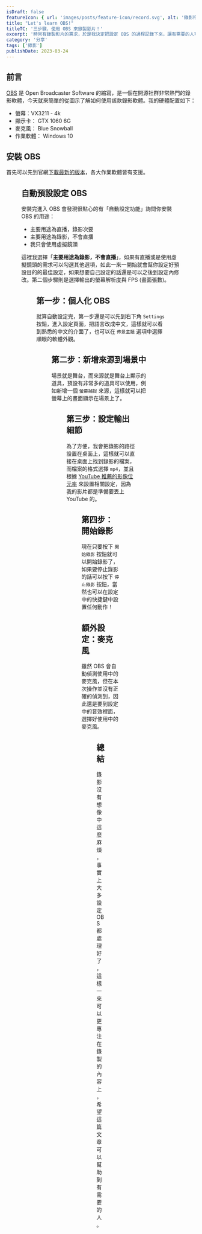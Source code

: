 ```yaml
---
isDraft: false
featureIcon: { url: 'images/posts/feature-icon/record.svg', alt: '錄影符號' }
title: "Let's learn OBS!"
titleTC: '三步驟，使用 OBS 來錄製影片！'
excerpt: '時常有錄製影片的需求，於是我決定把設定 OBS 的過程記錄下來，讓有需要的人可以依照簡單的圖示快速上手。'
category: '分享'
tags: ['錄影']
publishDate: 2023-03-24
---
```


## 前言

[OBS](https://obsproject.com/) 是 Open Broadcaster Software 的縮寫，是一個在開源社群非常熱門的錄影軟體，今天就來簡單的從圖示了解如何使用該款錄影軟體。我的硬體配置如下：

- 螢幕：VX3211 - 4k
- 顯示卡： GTX 1060 6G
- 麥克風： Blue Snowball
- 作業軟體： Windows 10

## 安裝 OBS

首先可以先到官網[下載最新的版本](https://obsproject.com/download)，各大作業軟體皆有支援。

<Figure width="793" height="594" loading="lazy" src="images/posts/lets-learn-obs/install.webp" alt="安裝 OBS 的視窗" />

## 自動預設設定 OBS

安裝完進入 OBS 會發現很貼心的有「自動設定功能」詢問你安裝 OBS 的用途：

- 主要用途為直播，錄影次要
- 主要用途為錄影，不會直播
- 我只會使用虛擬鏡頭

這裡我選擇「**主要用途為錄影，不會直播**」，如果有直播或是使用虛擬鏡頭的需求可以勾選其他選項，如此一來一開始就會幫你設定好預設目的的最佳設定，如果想要自己設定的話還是可以之後到設定內修改。第二個步驟則是選擇輸出的螢幕解析度與 FPS (畫面張數)。

<Figure
  width="1764"
  height="804"
  loading="lazy"
  src="images/posts/lets-learn-obs/default.webp"
  alt="詢問預設設定的 OBS 的視窗"
/>

## 第一步：個人化 OBS

就算自動設定完，第一步還是可以先到右下角 `Settings` 按鈕，進入設定頁面，把語言改成中文，這樣就可以看到熟悉的中文的介面了，也可以在 `佈景主題` 選項中選擇順眼的軟體外觀。

<Figure width="2578" height="966" loading="lazy" src="images/posts/lets-learn-obs/main.webp" alt="OBS 的一般設定視窗" />

## 第二步：新增來源到場景中

場景就是舞台，而來源就是舞台上顯示的道具，預設有非常多的道具可以使用，例如新增一個 `螢幕捕捉` 來源，這樣就可以把螢幕上的畫面顯示在場景上了。

<Figure width="903" height="736" loading="lazy" src="images/posts/lets-learn-obs/source.webp" alt="OBS 的來源面板" />

## 第三步：設定輸出細節

為了方便，我會把錄影的路徑設置在桌面上，這樣就可以直接在桌面上找到錄影的檔案，而檔案的格式選擇 `mp4`，並且根據 [YouTube 推薦的影像位元率](https://support.google.com/youtube/answer/2853702?hl=en#zippy=%2Ck-p-fps) 來設置相關設定，因為我的影片都是準備要丟上 YouTube 的。

<Figure
  width="1440"
  height="1000"
  loading="lazy"
  src="images/posts/lets-learn-obs/export.webp"
  alt="OBS 的輸出設定視窗"
/>

## 第四步：開始錄影

現在只要按下 `開始錄影` 按鈕就可以開始錄影了，如果要停止錄影的話可以按下 `停止錄影` 按鈕，當然也可以在設定中的快捷鍵中設置任何動作！

## 額外設定：麥克風

雖然 OBS 會自動偵測使用中的麥克風，但在本次操作並沒有正確的偵測到，因此還是要到設定中的音效裡面，選擇好使用中的麥克風。

<Figure
  width="1002"
  height="480"
  loading="lazy"
  src="images/posts/lets-learn-obs/sound.webp"
  alt="OBS 的聲音設定視窗"
/>

## 總結

錄影沒有想像中這麼麻煩，事實上大多設定 OBS 都處理好了，這樣一來可以更專注在錄製的內容上，希望這篇文章可以幫助到有需要的人。
